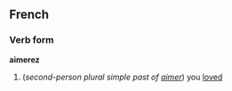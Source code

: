 ==French==
===Verb form===
'''aimerez'''

# (''second-person plural simple past of [[aimer]]'') you [[loved]]